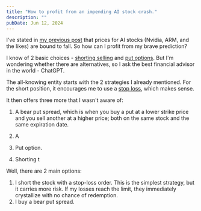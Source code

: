 ```yaml
---
title: "How to profit from an impending AI stock crash."
description: ""
pubDate: Jun 12, 2024
---
```


I've stated in [my previous post](./invest-ai-stocks) that prices for AI stocks (Nvidia, ARM, and the likes) are bound to fall. So how can I profit from my brave prediction?

I know of 2 basic choices - [shorting selling](https://www.investopedia.com/terms/s/short.asp) and [put options](https://www.investopedia.com/terms/p/putoption.asp). But I'm wondering whether there are alternatives, so I ask the best financial advisor in the world - ChatGPT.

The all-knowing entity starts with the 2 strategies I already mentioned. For the short position, it encourages me to use a [stop loss](https://www.investopedia.com/terms/s/stop-lossorder.asp), which makes sense.

It then offers three more that I wasn't aware of:

1. A bear put spread, which is when you buy a put at a lower strike price and you sell another at a higher price; both on the same stock and the same expiration date.
2. A

3. Put option.
4. Shorting t

Well, there are 2 main options:

1. I short the stock with a stop-loss order. This is the simplest strategy, but it carries more risk. If my losses reach the limit, they immediately crystallize with no chance of redemption.
2. I buy a bear put spread.
